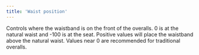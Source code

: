 ```yaml
---
title: 'Waist position'
---
```


Controls where the waistband is on the front of the overalls. 0 is at the
natural waist and -100 is at the seat. Positive values will place the waistband
above the natural waist. Values near 0 are recommended for traditional
overalls.

